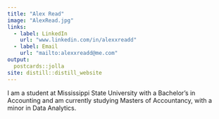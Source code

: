 ```yaml
---
title: "Alex Read"
image: "AlexRead.jpg"
links:
  - label: LinkedIn
    url: "www.linkedin.com/in/alexxreadd"
  - label: Email
    url: "mailto:alexxreadd@me.com"
output:
  postcards::jolla
site: distill::distill_website
---
```

 
I am a student at Mississippi State University with a Bachelor's in Accounting and am currently studying Masters of Accountancy, with a minor in Data Analytics.
